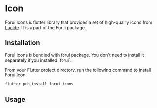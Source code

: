 
# Icon

Forui Icons is flutter library that provides a set of high-quality icons from [Lucide](https://lucide.dev/).
It is a part of the Forui package.

## Installation

<Callout type="info">
    Forui Icons is bundled with forui package. You don't need to install it separately if you installed `forui`.
</Callout>

From your Flutter project directory, run the following command to install Forui Icon.

```bash filename="bash"
flutter pub install forui_icons
```

## Usage
